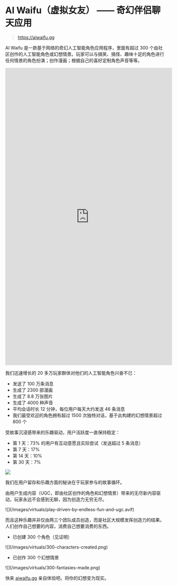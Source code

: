 # AI Waifu（虚拟女友） —— 奇幻伴侣聊天应用

> https://aiwaifu.gg

AI Waifu 是一款基于网络的奇幻人工智能角色应用程序，里面有超过 300 个由社区创作的人工智能角色或幻想情景。玩家可以与搞笑、搞怪、趣味十足的角色进行任何情景的角色扮演；创作漫画；根据自己的喜好定制角色声音等等。

<div className="my-4 flex justify-center">
<iframe width="529" height="941" src="https://www.youtube.com/embed/tGk-9exHW6E" title="AI Waifu Overview" frameborder="0" allow="accelerometer; autoplay; clipboard-write; encrypted-media; gyroscope; picture-in-picture; web-share" referrerpolicy="strict-origin-when-cross-origin" allowfullscreen></iframe>
</div>

我们迅速增长的 20 多万玩家群体对他们的人工智能角色兴奋不已：
- 发送了 100 万条消息
- 生成了 2300 部漫画
- 生成了 8.8 万张图片
- 生成了 4000 种声音
- 平均会话时长 12 分钟，每位用户每天大约发送 46 条消息
- 我们最受欢迎的角色拥有超过 1500 次独特对话，基于此构建的幻想情景超过 800 个

受故事沉浸感带来的乐趣驱动，用户活跃度一直保持稳定：
- 第 1 天：73% 的用户有互动意愿且实际尝试（发送超过 5 条消息）
- 第 7 天：17%
- 第 14 天：10%
- 第 30 天：7%

![](/images/virtuals/user-retention-by-cohort.png)

我们在用户留存和乐趣方面的秘诀在于玩家参与的故事循环。

由用户生成内容（UGC，即由社区创作的角色和幻想情景）带来的无尽新内容驱动，玩家永远不会感到无聊，因为创造力无穷无尽。

<div className="w-1/2 mx-auto my-4">
![](/images/virtuals/play-driven-by-endless-fun-and-ugc.avif)
</div>

而且这种乐趣并非仅由两三个团队成员创造，而是社区大规模发挥创造力的结果。人们创作自己想要的内容，消费自己想要消费的东西。

- 已创建 300 个角色（见证明）

<div className="w-1/2 mx-auto my-4">
![](/images/virtuals/300-characters-created.png)
</div>

- 已创作 300 个幻想情景

<div className="w-1/2 mx-auto my-4">
![](/images/virtuals/300-fantasies-made.png)
</div>

快来 [aiwaifu.gg](https://aiwaifu.gg) 亲自体验吧。将你的幻想变为现实。

